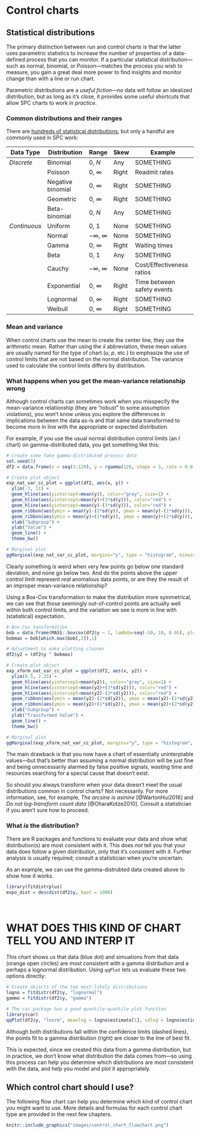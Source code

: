 # Control charts {#controlcharts}

## Statistical distributions

The primary distinction between run and control charts is that the latter uses parametric statistics to increase the number of properties of a data-defined process that you can monitor. If a particular statistical distribution---such as normal, binomial, or Poisson---matches the process you wish to measure, you gain a great deal more power to find insights and monitor change than with a line or run chart.  

Parametric distributions are a *useful fiction*---no data will follow an idealized distribution, but as long as it's close, it provides some useful shortcuts that allow SPC charts to work *in practice*.   

### Common distributions and their ranges

There are [hundreds of statistical distributions](http://vosesoftware.com/knowledgebase/whitepapers/pdf/ebookdistributions.pdf), but only a handful are commonly used in SPC work:  

| Data Type | Distribution | Range | Skew | Example |
| --------- | ------------ | ----- | ---- | ------- |
| *Discrete* | Binomial | 0, $N$ | Any | SOMETHING | 
| | Poisson | 0, $\infty$ | Right | Readmit rates | 
| | Negative binomial | 0, $\infty$ | Right | SOMETHING | 
| | Geometric | 0, $\infty$ | Right | SOMETHING | 
| | Beta-binomial | 0, $N$ | Any | SOMETHING | 
| *Continuous* | Uniform | 0, 1 | None | SOMETHING |
| | Normal | $-\infty$, $\infty$ | None | SOMETHING | 
| | Gamma | 0, $\infty$ | Right | Waiting times | 
| | Beta | 0, 1 | Any | SOMETHING | 
| | Cauchy | $-\infty$, $\infty$ | None | Cost/Effectiveness ratios | 
| | Exponential | 0, $\infty$ | Right | Time between safety events | 
| | Lognormal | 0, $\infty$ | Right | SOMETHING | 
| | Weibull | 0, $\infty$ | Right | SOMETHING | 


### Mean and variance

When control charts use the mean to create the center line, they use the arithmetic mean. Rather than using the $\bar{x}$ abbreviation, these mean values are usually named for the type of chart (*u*, *p*, etc.) to emphasize the use of control limits that are not based on the normal distribution. The variance used to calculate the control limits differs by distribution.   

### What happens when you get the mean-variance relationship wrong

Although control charts can sometimes work when you misspecify the mean-variance relationship (they are "robust" to some assumption violations), you won't know unless you explore the differences in implications between the data as-is and that same data transformed to become more in line with the appropriate or expected distribution.  

For example, if you use the usual normal distribution control limits (an *I* chart) on gamma-distributed data, you get something like this:  

```r
# Create some fake gamma-distributed process data
set.seed(3)
df2 = data.frame(x = seq(1:120), y = rgamma(120, shape = 3, rate = 0.8)) 

# Create plot object
exp_nat_var_cc_plot = ggplot(df2, aes(x, y)) + 
  ylim(-3, 11) +
  geom_hline(aes(yintercept=mean(y)), color="gray", size=1) +
  geom_hline(aes(yintercept=mean(y)+(3*sd(y))), color="red") +
  geom_hline(aes(yintercept=mean(y)-(3*sd(y))), color="red") +
  geom_ribbon(aes(ymin = mean(y)-(2*sd(y)), ymax = mean(y)-(1*sd(y))), alpha = 0.2) +
  geom_ribbon(aes(ymin = mean(y)+(1*sd(y)), ymax = mean(y)+(2*sd(y))), alpha = 0.2) +
  xlab("Subgroup") + 
  ylab("Value") +
  geom_line() + 
  theme_bw()

# Marginal plot
ggMarginal(exp_nat_var_cc_plot, margins="y", type = "histogram", binwidth=1)
```

Clearly something is weird when very few points go below one standard deviation, and none go below two. And do the points above the upper control limit represent *real* anomalous data points, or are they the result of an improper mean-variance relationship? 

Using a Box-Cox transformation to make the distribution more symmetrical, we can see that those seemingly out-of-control points are actually well within both control limits, and the variation we see is more in line with (statistical) expectation. 

```r
# Box-Cox tansformation 
bob = data.frame(MASS::boxcox(df2$y ~ 1, lambda=seq(-10, 10, 0.05), plotit=F))
bobmax = bob[which.max(bob[,2]),1]

# Adjustment to make plotting cleaner
df2$y2 = (df2$y ^ bobmax) 

# Create plot object
exp_xform_nat_var_cc_plot = ggplot(df2, aes(x, y2)) + 
  ylim(0.5, 2.25) +
  geom_hline(aes(yintercept=mean(y2)), color="gray", size=1) +
  geom_hline(aes(yintercept=mean(y2)+(3*sd(y2))), color="red") +
  geom_hline(aes(yintercept=mean(y2)-(3*sd(y2))), color="red") +
  geom_ribbon(aes(ymin = mean(y2)-(2*sd(y2)), ymax = mean(y2)-(1*sd(y2))), alpha = 0.2) +
  geom_ribbon(aes(ymin = mean(y2)+(1*sd(y2)), ymax = mean(y2)+(2*sd(y2))), alpha = 0.2) +
  xlab("Subgroup") + 
  ylab("Transformed Value") +
  geom_line() + 
  theme_bw()

# Marginal plot
ggMarginal(exp_xform_nat_var_cc_plot, margins="y", type = "histogram", binwidth=0.125)
```

The main drawback is that you now have a chart of essentially uninterptable values---but that's better than assuming a normal distribution will be just fine and being unnecessarily alarmed by false positive signals, wasting time and resources searching for a special cause that doesn't exist.    

So should you always transform when your data doesn't meet the usual distributions common in control charts? Not necessarily. For more information, see, for example, *The arcsine is asinine* [@WartonHui2016] and *Do not log-transform count data* [@OharaKotze2010]. Consult a statistician if you aren't sure how to proceed.  

### What *is* the distribution?

There are R packages and functions to evaluate your data and show what distribution(s) are most consistent with it. This does *not* tell you that your data does follow a given distribution, only that it's consistent with it. Further analysis is usually required; consult a statistician when you're uncertain.  

As an example, we can use the gamma-distrubted data created above to show how it works.  

```r
library(fitdistrplus)
expo_dist = descdist(df2$y, boot = 1000)
```

<br>  

# WHAT DOES THIS KIND OF CHART TELL YOU AND INTERP IT

This chart shows us that data (blue dot) and simuations from that data (orange open circles) are most consistent with a gamma distribution and a perhaps a lognormal distribution. Using `qqPlot` lets us evaluate these two options directly:    

```r
# Create objects of the two most-likely distributions
logno = fitdistr(df2$y, "lognormal")
gammo = fitdistr(df2$y, "gamma")

# The car package has a good quantile-quantile plot function
library(car)
qqPlot(df2$y, "lnorm", meanlog = logno$estimate[1], sdlog = logno$estimate[2]); qqPlot(df2$y, "gamma", shape = gammo$estimate[1], rate = gammo$estimate[2])
```

Although both distributions fall within the confidence limits (dashed lines), the points fit to a gamma distribution (right) are closer to the line of best fit.  

This is expected, since we created this data from a gamma distribution, but in practice, we don't know what distribution the data comes from---so using this process can help you determine which distributions are most consistent with the data, and help you model and plot it appropriately.  


## Which control chart should I use? {#whichcontrolchart}

The following flow chart can help you determine which kind of control chart you might want to use. More details and formulas for each control chart type are provided in the next few chapters.   

```r
knitr::include_graphics("images/control_chart_flowchart.png")
```

